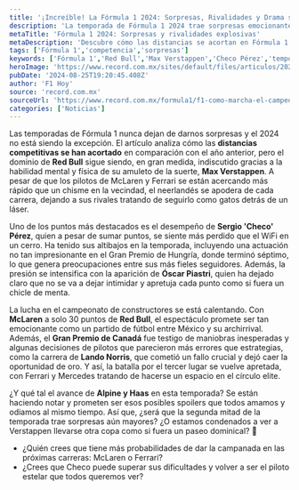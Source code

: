 ```yaml
---
title: '¡Increíble! La Fórmula 1 2024: Sorpresas, Rivalidades y Drama sin Fin'
description: 'La temporada de Fórmula 1 2024 trae sorpresas emocionantes. Red Bull sigue dominando, pero McLaren y Ferrari están al acecho. ¿Qué pasará en la segunda mitad?'
metaTitle: 'Fórmula 1 2024: Sorpresas y rivalidades explosivas'
metaDescription: 'Descubre cómo las distancias se acortan en Fórmula 1 2024. Red Bull lidera, pero McLaren y Ferrari vienen con todo. ¡No te lo pierdas!'
tags: ['Fórmula 1','competencia','sorpresas']
keywords: ['Fórmula 1','Red Bull','Max Verstappen','Checo Pérez','temporada 2024']
heroImage: 'https://www.record.com.mx/sites/default/files/articulos/2024/06/09/ap24161726958033_1.jpg'
pubDate: '2024-08-25T19:20:45.408Z'
author: 'F1 Hoy'
source: 'record.com.mx'
sourceUrl: 'https://www.record.com.mx/formula1/f1-como-marcha-el-campeonato-de-constructores'
categories: ['Noticias']
---
```

Las temporadas de Fórmula 1 nunca dejan de darnos sorpresas y el 2024 no está siendo la excepción. El artículo analiza cómo las **distancias competitivas se han acortado** en comparación con el año anterior, pero el dominio de **Red Bull** sigue siendo, en gran medida, indiscutido gracias a la habilidad mental y física de su amuleto de la suerte, **Max Verstappen**. A pesar de que los pilotos de McLaren y Ferrari se están acercando más rápido que un chisme en la vecindad, el neerlandés se apodera de cada carrera, dejando a sus rivales tratando de seguirlo como gatos detrás de un láser.

Uno de los puntos más destacados es el desempeño de **Sergio 'Checo' Pérez**, quien a pesar de sumar puntos, se siente más perdido que el WiFi en un cerro. Ha tenido sus altibajos en la temporada, incluyendo una actuación no tan impresionante en el Gran Premio de Hungría, donde terminó séptimo, lo que genera preocupaciones entre sus más fieles seguidores. Además, la presión se intensifica con la aparición de **Óscar Piastri**, quien ha dejado claro que no se va a dejar intimidar y apretuja cada punto como si fuera un chicle de menta.

La lucha en el campeonato de constructores se está calentando. Con **McLaren** a solo 30 puntos de **Red Bull**, el espectáculo promete ser tan emocionante como un partido de fútbol entre México y su archirrival. Además, el **Gran Premio de Canadá** fue testigo de maniobras inesperadas y algunas decisiones de pilotos que parecieron más errores que estrategias, como la carrera de **Lando Norris**, que cometió un fallo crucial y dejó caer la oportunidad de oro. Y así, la batalla por el tercer lugar se vuelve apretada, con Ferrari y Mercedes tratando de hacerse un espacio en el círculo elite.

¿Y qué tal el avance de **Alpine y Haas** en esta temporada? Se están haciendo notar y prometen ser esos posibles spoilers que todos amamos y odiamos al mismo tiempo. Así que, ¿será que la segunda mitad de la temporada trae sorpresas aún mayores? ¿O estamos condenados a ver a Verstappen llevarse otra copa como si fuera un paseo dominical? 🍿

- ¿Quién crees que tiene más probabilidades de dar la campanada en las próximas carreras: McLaren o Ferrari?
- ¿Crees que Checo puede superar sus dificultades y volver a ser el piloto estelar que todos queremos ver?


